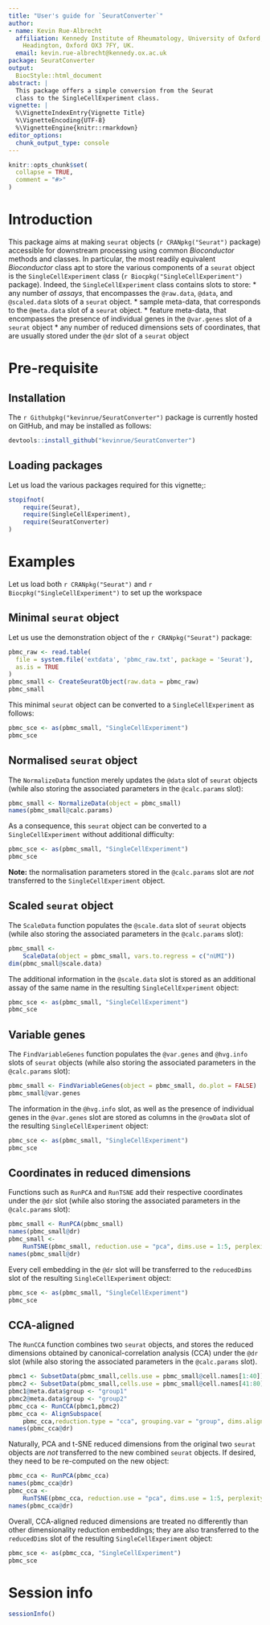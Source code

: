 ```yaml
---
title: "User's guide for `SeuratConverter`"
author:
- name: Kevin Rue-Albrecht
  affiliation: Kennedy Institute of Rheumatology, University of Oxford,
    Headington, Oxford OX3 7FY, UK.
  email: kevin.rue-albrecht@kennedy.ox.ac.uk
package: SeuratConverter
output:
  BiocStyle::html_document
abstract: |
  This package offers a simple conversion from the Seurat
  class to the SingleCellExperiment class.
vignette: |
  %\VignetteIndexEntry{Vignette Title}
  %\VignetteEncoding{UTF-8}
  %\VignetteEngine{knitr::rmarkdown}
editor_options: 
  chunk_output_type: console
---
```


```r
knitr::opts_chunk$set(
  collapse = TRUE,
  comment = "#>"
)
```

# Introduction

This package aims at making `seurat` objects (`r CRANpkg("Seurat")` package)
accessible for downstream
processing using common _Bioconductor_ methods and classes.
In particular, the most readily equivalent _Bioconductor_ class apt
to store the various components of a `seurat` object is the
`SingleCellExperiment` class (`r Biocpkg("SingleCellExperiment")` package).
Indeed, the `SingleCellExperiment` class contains slots to store:
* any number of _assays_, that encompasses the `@raw.data`, `@data`, and
    `@scaled.data` slots of a `seurat` object.
* sample meta-data, that corresponds to the `@meta.data` slot of a `seurat`
    object.
* feature meta-data, that encompasses the presence of individual genes in the
    `@var.genes` slot of a `seurat` object
* any number of reduced dimensions sets of coordinates, that are usually
    stored under the `@dr` slot of a `seurat` object

# Pre-requisite

## Installation

The `r Githubpkg("kevinrue/SeuratConverter")` package is currently hosted
on GitHub, and may be installed as follows:

```r
devtools::install_github("kevinrue/SeuratConverter")
```

## Loading packages

Let us load the various packages required for this vignette;:

```r
stopifnot(
    require(Seurat),
    require(SingleCellExperiment),
    require(SeuratConverter)
)
```

# Examples

Let us load both `r CRANpkg("Seurat")` and `r Biocpkg("SingleCellExperiment")`
to set up the workspace

## Minimal `seurat` object

Let us use the demonstration object of the `r CRANpkg("Seurat")` package:

```r
pbmc_raw <- read.table(
  file = system.file('extdata', 'pbmc_raw.txt', package = 'Seurat'),
  as.is = TRUE
)
pbmc_small <- CreateSeuratObject(raw.data = pbmc_raw)
pbmc_small
```

This minimal `seurat` object can be converted to a `SingleCellExperiment`
as follows:

```r
pbmc_sce <- as(pbmc_small, "SingleCellExperiment")
pbmc_sce
```

## Normalised `seurat` object

The `NormalizeData` function merely updates the `@data` slot of `seurat`
objects (while also storing the associated parameters in
the `@calc.params` slot):

```r
pbmc_small <- NormalizeData(object = pbmc_small)
names(pbmc_small@calc.params)
```

As a consequence, this `seurat` object can be converted to a
`SingleCellExperiment` without additional difficulty:

```r
pbmc_sce <- as(pbmc_small, "SingleCellExperiment")
pbmc_sce
```

**Note:** the normalisation parameters stored in the `@calc.params` slot
are _not_ transferred to the `SingleCellExperiment` object.

## Scaled `seurat` object

The `ScaleData` function populates the `@scale.data` slot of `seurat`
objects (while also storing the associated parameters in
the `@calc.params` slot):

```r
pbmc_small <-
    ScaleData(object = pbmc_small, vars.to.regress = c("nUMI"))
dim(pbmc_small@scale.data)
```

The additional information in the `@scale.data` slot is stored as an additional
assay of the same name in the resulting `SingleCellExperiment` object:

```r
pbmc_sce <- as(pbmc_small, "SingleCellExperiment")
pbmc_sce
```

## Variable genes

The `FindVariableGenes` function populates the `@var.genes` and `@hvg.info`
slots of `seurat` objects (while also storing the associated parameters in
the `@calc.params` slot):

```r
pbmc_small <- FindVariableGenes(object = pbmc_small, do.plot = FALSE)
pbmc_small@var.genes
```

The information in the `@hvg.info` slot, as well as the presence of individual
genes in the `@var.genes` slot are stored as columns
in the `@rowData` slot of the resulting `SingleCellExperiment` object:

```r
pbmc_sce <- as(pbmc_small, "SingleCellExperiment")
pbmc_sce
```

## Coordinates in reduced dimensions

Functions such as `RunPCA` and `RunTSNE` add their respective coordinates
under the `@dr` slot (while also storing the associated parameters in
the `@calc.params` slot):

```r
pbmc_small <- RunPCA(pbmc_small)
names(pbmc_small@dr)
pbmc_small <-
    RunTSNE(pbmc_small, reduction.use = "pca", dims.use = 1:5, perplexity=10)
names(pbmc_small@dr)
```

Every cell embedding in the `@dr` slot will be transferred to the
`reducedDims` slot of the resulting `SingleCellExperiment` object:

```r
pbmc_sce <- as(pbmc_small, "SingleCellExperiment")
pbmc_sce
```

## CCA-aligned

The `RunCCA` function combines two `seurat` objects, and stores
the reduced dimensions obtained by canonical-correlation analysis (CCA)
under the `@dr` slot (while also storing the associated parameters in
the `@calc.params` slot).

```r
pbmc1 <- SubsetData(pbmc_small,cells.use = pbmc_small@cell.names[1:40])
pbmc2 <- SubsetData(pbmc_small,cells.use = pbmc_small@cell.names[41:80])
pbmc1@meta.data$group <- "group1"
pbmc2@meta.data$group <- "group2"
pbmc_cca <- RunCCA(pbmc1,pbmc2)
pbmc_cca <- AlignSubspace(
    pbmc_cca,reduction.type = "cca", grouping.var = "group", dims.align = 1:2)
names(pbmc_cca@dr)
```

Naturally, PCA and t-SNE reduced dimensions from the original two `seurat`
objects are _not_ transferred to the new combined `seurat` objects.
If desired, they need to be re-computed on the new object:

```r
pbmc_cca <- RunPCA(pbmc_cca)
names(pbmc_cca@dr)
pbmc_cca <-
    RunTSNE(pbmc_cca, reduction.use = "pca", dims.use = 1:5, perplexity=10)
names(pbmc_cca@dr)
```

Overall, CCA-aligned reduced dimensions are treated no differently than
other dimensionality reduction embeddings; they are also transferred to
the `reducedDims` slot of the resulting `SingleCellExperiment` object:

```r
pbmc_sce <- as(pbmc_cca, "SingleCellExperiment")
pbmc_sce
```

# Session info {.unnumbered}

```r
sessionInfo()
```
